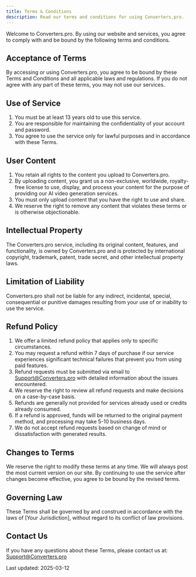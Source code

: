 ```yaml
---
title: Terms & Conditions
description: Read our terms and conditions for using Converters.pro.
---
```


Welcome to Converters.pro. By using our website and services, you agree to comply with and be bound by the following terms and conditions.

## Acceptance of Terms

By accessing or using Converters.pro, you agree to be bound by these Terms and Conditions and all applicable laws and regulations. If you do not agree with any part of these terms, you may not use our services.

## Use of Service

1. You must be at least 13 years old to use this service.
2. You are responsible for maintaining the confidentiality of your account and password.
3. You agree to use the service only for lawful purposes and in accordance with these Terms.

## User Content

1. You retain all rights to the content you upload to Converters.pro.
2. By uploading content, you grant us a non-exclusive, worldwide, royalty-free license to use, display, and process your content for the purpose of providing our AI video generation services.
3. You must only upload content that you have the right to use and share.
4. We reserve the right to remove any content that violates these terms or is otherwise objectionable.

## Intellectual Property

The Converters.pro service, including its original content, features, and functionality, is owned by Converters.pro and is protected by international copyright, trademark, patent, trade secret, and other intellectual property laws.

## Limitation of Liability

Converters.pro shall not be liable for any indirect, incidental, special, consequential or punitive damages resulting from your use of or inability to use the service.

## Refund Policy

1. We offer a limited refund policy that applies only to specific circumstances.
2. You may request a refund within 7 days of purchase if our service experiences significant technical failures that prevent you from using paid features.
3. Refund requests must be submitted via email to Support@Converters.pro with detailed information about the issues encountered.
4. We reserve the right to review all refund requests and make decisions on a case-by-case basis.
5. Refunds are generally not provided for services already used or credits already consumed.
6. If a refund is approved, funds will be returned to the original payment method, and processing may take 5-10 business days.
7. We do not accept refund requests based on change of mind or dissatisfaction with generated results.

## Changes to Terms

We reserve the right to modify these terms at any time. We will always post the most current version on our site. By continuing to use the service after changes become effective, you agree to be bound by the revised terms.

## Governing Law

These Terms shall be governed by and construed in accordance with the laws of [Your Jurisdiction], without regard to its conflict of law provisions.

## Contact Us

If you have any questions about these Terms, please contact us at: Support@Converters.pro

Last updated: 2025-03-12
